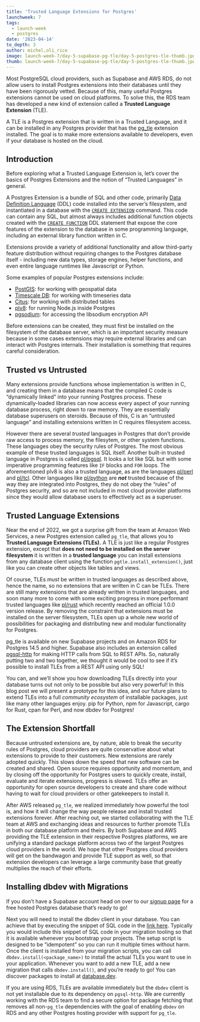 ```yaml
---
title: 'Trusted Language Extensions for Postgres'
launchweek: 7
tags:
  - launch-week
  - postgres
date: '2023-04-14'
to_depth: 3
author: michel,oli_rice
image: launch-week-7/day-5-supabase-pg-tle/day-5-postgres-tle-thumb.jpg
thumb: launch-week-7/day-5-supabase-pg-tle/day-5-postgres-tle-thumb.jpg
---
```



Most PostgreSQL cloud providers, such as Supabase and AWS RDS, do not allow users to install Postgres extensions into their databases until they have been rigorously vetted. Because of this, many useful Postgres extensions cannot be used on cloud platforms. To solve this, the RDS team has developed a new kind of extension called a **Trusted Language Extension** (TLE). 

A TLE is a Postgres extension that is written in a Trusted Language, and it can be installed in any Postgres provider that has the [pg_tle](https://github.com/aws/pg_tle) extension installed. The goal is to make more extensions available to developers, even if your database is hosted on the cloud.

## Introduction

Before exploring what a Trusted Language Extension is, let’s cover the basics of Postgres Extensions and the notion of “Trusted Languages” in general.

A Postgres Extension is a bundle of SQL and other code, primarily [Data Definition Language](https://www.postgresql.org/docs/current/ddl.html) (DDL) code installed into the server’s filesystem, and instantiated in a database with the [`CREATE EXTENSION`](https://www.postgresql.org/docs/current/sql-createextension.html) command. This code can contain any SQL, but almost always includes additional function objects created with the [`CREATE FUNCTION`](https://www.postgresql.org/docs/current/sql-createfunction.html) DDL statement that expose the core features of the extension to the database in some programming language, including an external library function written in C.

Extensions provide a variety of additional functionality and allow third-party feature distribution without requiring changes to the Postgres database itself - including new data types, storage engines, helper functions, and even entire language runtimes like Javascript or Python.

Some examples of popular Postgres extensions include:

- [PostGIS](https://postgis.net/): for working with geospatial data
- [Timescale DB](https://www.timescale.com/): for working with timeseries data
- [Citus](https://www.citusdata.com/): for working with distributed tables
- [plv8](https://plv8.github.io/): for running Node.js inside Postgres
- [pgsodium](https://github.com/michelp/pgsodium): for accessing the libsodium encryption API

Before extensions can be created, they must first be installed on the filesystem of the database server, which is an important security measure because in some cases extensions may require external libraries and can interact with Postgres internals. Their installation is something that requires careful consideration.

## Trusted vs Untrusted

Many extensions provide functions whose implementation is written in C, and creating them in a database means that the compiled C code is “dynamically linked” into your running Postgres process. These dynamically-loaded libraries can now access every aspect of your running database process, right down to raw memory. They are essentially database superusers on steroids. Because of this, C is an “untrusted language” and installing extensions written in C requires filesystem access.

However there are several _trusted_ languages in Postgres that don’t provide raw access to process memory, the filesytem, or other system functions. These languages obey the security rules of Postgres. The most obvious example of these trusted languages is SQL itself. Another built-in trusted language in Postgres is called [pl/pgsql](https://www.postgresql.org/docs/current/plpgsql.html). It looks a lot like SQL but with some imperative programming features like `IF` blocks and `FOR` loops. The aforementioned plv8 is also a trusted language, as are the languages [pl/perl](https://www.postgresql.org/docs/current/plperl.html) and [pl/tcl](https://www.postgresql.org/docs/current/pltcl.html). Other languages like [pl/python](https://www.postgresql.org/docs/current/plpython.html) are **_not_** trusted because of the way they are integrated into Postgres, they do not obey the “rules” of Postgres security, and so are not included in most cloud provider platforms since they would allow database users to effectively act as a superuser.

## Trusted Language Extensions

Near the end of 2022, we got a surprise gift from the team at Amazon Web Services, a new Postgres extension called `pg_tle`, that allows you to **Trusted Language Extensions (TLEs).** A TLE is just like a regular Postgres extension, except that **does not need to be installed on the server filesystem** it is written in a **trusted language** you can install extensions from any database client using the function `pgtle.install_extension()`, just like you can create other objects like tables and views.

Of course, TLEs _must_ be written in trusted languages as described above, hence the name, so no extensions that are written in C can be TLEs. There are still many extensions that are already written in trusted languages, and soon many more to come with some exciting progress in more performant trusted languages like [pl/rust](https://github.com/tcdi/plrust) which recently reached an official 1.0.0 version release. By removing the constraint that extensions must be installed on the server filesystem, TLEs open up a whole new world of possibilities for packaging and distributing new and modular functionality for Postgres.

pg_tle is available on new Supabase projects and on Amazon RDS for Postgres 14.5 and higher. Supabase also includes an extension called [pgsql-http](https://github.com/pramsey/pgsql-http) for making HTTP calls from SQL to REST APIs. So, naturally putting two and two together, we thought it would be cool to see if it’s possible to install TLEs from a REST API using only SQL!

You can, and we’ll show you how downloading TLEs directly into your database turns out not only to be possible but also very powerful! In this blog post we will present a prototype for this idea, and our future plans to extend TLEs into a full _community ecosystem_ of installable packages, just like many other languages enjoy. pip for Python, npm for Javascript, cargo for Rust, cpan for Perl, and now dbdev for Postgres!

## The Extension Shortfall

Because untrusted extensions are, by nature, able to break the security rules of Postgres, cloud providers are quite conservative about what extensions to provide to their customers. New extensions are rarely adopted quickly. This slows down the speed that new software can be created and shared. Open source requires opportunity and momentum, and by closing off the opportunity for Postgres users to quickly create, install, evaluate and iterate extensions, progress is slowed. TLEs offer an opportunity for open source developers to create and share code without having to wait for cloud providers or other gatekeepers to install it.

After AWS released `pg_tle`, we realized immediately how powerful the tool is, and how it will change the way people release and install trusted extensions forever. After reaching out, we started collaborating with the TLE team at AWS and exchanging ideas and resources to further promote TLEs in both our database platform and theirs. By both Supabase and AWS providing the TLE extension in their respective Postgres platforms, we are unifying a standard package platform across two of the largest Postgres cloud providers in the world. We hope that other Postgres cloud providers will get on the bandwagon and provide TLE support as well, so that extension developers can leverage a large community base that greatly multiplies the reach of their efforts.

## Installing dbdev with Migrations

If you don’t have a Supabase account head on over to our [signup page](https://app.supabase.com/sign-up) for a free hosted Postgres database that’s ready to go!

Next you will need to install the dbdev client in your database. You can achieve that by executing the snippet of SQL code in the [link here](https://database.dev/installer). Typically you would include this snippet of SQL code in your migration tooling so that it is available whenever you bootstrap your projects. The setup script is designed to be “idempotent” so you can run it multiple times without harm. Once the client is installed from your migration scripts, you can call `dbdev.install(<package_name>)` to install the actual TLEs you want to use in your application. Whenever you want to add a new TLE, add a new migration that calls `dbdev.install()`, and you’re ready to go! You can discover packages to install at [database.dev](https://www.notion.so/LW7-dbdev-database-dev-read-only-b537cf0c90934f2280f23898720e8b3e).

If you are using RDS, TLEs are available immediately but the `dbdev` client is not yet installable due to its dependency on `pgsql-http`. We are currently working with the RDS team to find a secure option for package fetching that removes all non-`pg_tle` dependencies with the goal of enabling `dbdev` on RDS and any other Postgres hosting provider with support for `pg_tle`.

